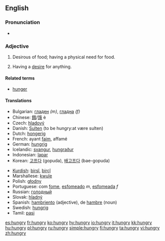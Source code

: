 ==English==

===Pronunciation===
* {{IPA|/hʌngɹiː/}}

===Adjective===
{{en-adj|hungri|er}}

# Desirous of food; having a physical need for food.
# {{figurative}} Having a [[desire]] for anything.

====Related terms====
*[[hunger]]

====Translations====
{{top}}
*Bulgarian: [[гладен]] ''(m)'', [[гладна]] ''(f)''
*Chinese: [[餓]]/[[饿]] è
*Czech: [[hladový]]
*Danish: [[Sulten]] (to be hungry:at være sulten)
*Dutch: [[hongerig]]
*French: ayant [[faim]], affamé
*German: [[hungrig]]
*Icelandic: [[svangur]], [[hungraður]]
*Indonesian: [[lapar]]
*Korean: [[고프다]] (gopuda), [[배고프다]] (bae-gopuda)
{{mid}}
*[[Kurdish]]: [[birsî]], [[birçî]]
*Marshallese: [[kwule]]
*Polish: [[głodny]]
*Portuguese: com [[fome]], [[esfomeado]] ''m'', [[esfomeada]] ''f''
*Russian: [[гoлoдный]]
*Slovak: [[hladný]]
*Spanish: [[hambriento]] (adjective), de [[hambre]] (noun)
*Swedish: [[hungrig]]
*Tamil: [[pasi]]

[[es:hungry]]
[[fr:hungry]]
[[ko:hungry]]
[[hy:hungry]]
[[io:hungry]]
[[it:hungry]]
[[kk:hungry]]
[[hu:hungry]]
[[pl:hungry]]
[[ru:hungry]]
[[simple:hungry]]
[[fi:hungry]]
[[ta:hungry]]
[[vi:hungry]]
[[zh:hungry]]